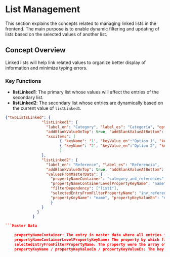 
<Meta title="Frontend Concepts/Header area/List Management" />

# List Management

This section explains the concepts related to managing linked lists in the frontend.
The main purpose is to enable dynamic filtering and updating of lists based on the selected values of another list.

## Concept Overview

Linked lists will help link related values ​​to organize better display of information and minimize typing errors.

### Key Functions

- **listLinked1**: The primary list whose values will affect the entries of the secondary list.
- **listLinked2**: The secondary list whose entries are dynamically based on the current value of `listLinked1`.



```Json example
{"twoListsLinked": {
				"listLinked1": {
				  "label_en": "Category", "label_es": "Categoría", "optional": true,
				  "addBlankValueOnTop": true, "addBlankValueAtBottom": false,
                  "xxxitems": [
                        { "keyName": '1', "keyValue_en":"Option 1", "keyValue_es":"Opción 1", "label": 'Option 1' },
                        { "keyName": '2', "keyValue_en":"Option 2", "keyValue_es":"Opción 2", "label": 'Option 2' }		
                        ]		 					  
				},
				"listLinked2": {
				  "label_en": "Reference", "label_es": "Referencia",
				  "addBlankValueOnTop": true, "addBlankValueAtBottom": false,
				  "valuesFromMasterData": {
					"propertyNameContainer": "category_and_references",
					"propertyNameContainerLevelPropertyKeyName": "name",
					"filterDependency": ["list1"],
					"selectedEntryFromFilterPropertyName": "inv_reference",
					"propertyKeyName": "name", "propertyKeyValueEn": "name", "propertyKeyValueEs": "name"				
					}					  
				}
			  }		
			}

```Master Data

    propertyNameContainer: The entry in master data where all entries for the list1 values are.
    propertyNameContainerLevelPropertyKeyName: The property by which filter from the list1 value.
    selectedEntryFromFilterPropertyName: The property were the array of entries is located into propertyNameContainer
    propertyKeyName / propertyKeyValueEn / propertyKeyValueEs: The key and the two labels (en/es) to push into the list of entries.
